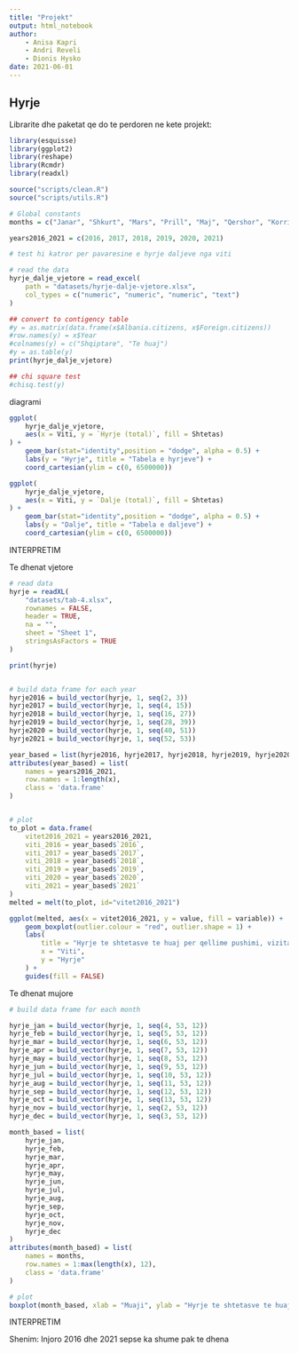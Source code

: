 ```yaml
---
title: "Projekt"
output: html_notebook
author:
    - Anisa Kapri
    - Andri Reveli
    - Dionis Hysko
date: 2021-06-01
---
```



## Hyrje

Librarite dhe paketat qe do te perdoren ne kete projekt:

```r
library(esquisse)
library(ggplot2)
library(reshape)
library(Rcmdr)
library(readxl)

source("scripts/clean.R")
source("scripts/utils.R")
```


```r
# Global constants
months = c("Janar", "Shkurt", "Mars", "Prill", "Maj", "Qershor", "Korrik", "Gusht", "Shtator", "Tetor", "Nentor", "Dhjetor")

years2016_2021 = c(2016, 2017, 2018, 2019, 2020, 2021)
```


```r
# test hi katror per pavaresine e hyrje daljeve nga viti

# read the data
hyrje_dalje_vjetore = read_excel(
    path = "datasets/hyrje-dalje-vjetore.xlsx", 
    col_types = c("numeric", "numeric", "numeric", "text")
)

## convert to contigency table
#y = as.matrix(data.frame(x$Albania.citizens, x$Foreign.citizens))
#row.names(y) = x$Year
#colnames(y) = c("Shqiptare", "Te huaj")
#y = as.table(y)
print(hyrje_dalje_vjetore)

## chi square test
#chisq.test(y)
```


diagrami

```r
ggplot(
    hyrje_dalje_vjetore, 
    aes(x = Viti, y = `Hyrje (total)`, fill = Shtetas)
) + 
    geom_bar(stat="identity",position = "dodge", alpha = 0.5) + 
    labs(y = "Hyrje", title = "Tabela e hyrjeve") + 
    coord_cartesian(ylim = c(0, 6500000))

ggplot(
    hyrje_dalje_vjetore, 
    aes(x = Viti, y = `Dalje (total)`, fill = Shtetas)
) + 
    geom_bar(stat="identity",position = "dodge", alpha = 0.5) + 
    labs(y = "Dalje", title = "Tabela e daljeve") + 
    coord_cartesian(ylim = c(0, 6500000))
```

INTERPRETIM



Te dhenat vjetore

```r
# read data
hyrje = readXL(
    "datasets/tab-4.xlsx", 
    rownames = FALSE, 
    header = TRUE, 
    na = "", 
    sheet = "Sheet 1", 
    stringsAsFactors = TRUE
)

print(hyrje)


# build data frame for each year
hyrje2016 = build_vector(hyrje, 1, seq(2, 3))
hyrje2017 = build_vector(hyrje, 1, seq(4, 15))
hyrje2018 = build_vector(hyrje, 1, seq(16, 27))
hyrje2019 = build_vector(hyrje, 1, seq(28, 39))
hyrje2020 = build_vector(hyrje, 1, seq(40, 51))
hyrje2021 = build_vector(hyrje, 1, seq(52, 53))

year_based = list(hyrje2016, hyrje2017, hyrje2018, hyrje2019, hyrje2020, hyrje2021)
attributes(year_based) = list(
    names = years2016_2021,
    row.names = 1:length(x), 
    class = 'data.frame'
)


# plot
to_plot = data.frame(
    vitet2016_2021 = years2016_2021,
    viti_2016 = year_based$`2016`,
    viti_2017 = year_based$`2017`,
    viti_2018 = year_based$`2018`,
    viti_2019 = year_based$`2019`,
    viti_2020 = year_based$`2020`,
    viti_2021 = year_based$`2021`
)
melted = melt(to_plot, id="vitet2016_2021")

ggplot(melted, aes(x = vitet2016_2021, y = value, fill = variable)) + 
    geom_boxplot(outlier.colour = "red", outlier.shape = 1) + 
    labs(
        title = "Hyrje te shtetasve te huaj per qellime pushimi, vizita etj",
        x = "Viti",
        y = "Hyrje" 
    ) + 
    guides(fill = FALSE)
```


Te dhenat mujore

```r
# build data frame for each month

hyrje_jan = build_vector(hyrje, 1, seq(4, 53, 12))
hyrje_feb = build_vector(hyrje, 1, seq(5, 53, 12))
hyrje_mar = build_vector(hyrje, 1, seq(6, 53, 12))
hyrje_apr = build_vector(hyrje, 1, seq(7, 53, 12))
hyrje_may = build_vector(hyrje, 1, seq(8, 53, 12))
hyrje_jun = build_vector(hyrje, 1, seq(9, 53, 12))
hyrje_jul = build_vector(hyrje, 1, seq(10, 53, 12))
hyrje_aug = build_vector(hyrje, 1, seq(11, 53, 12))
hyrje_sep = build_vector(hyrje, 1, seq(12, 53, 12))
hyrje_oct = build_vector(hyrje, 1, seq(13, 53, 12))
hyrje_nov = build_vector(hyrje, 1, seq(2, 53, 12))
hyrje_dec = build_vector(hyrje, 1, seq(3, 53, 12))

month_based = list(
    hyrje_jan,
    hyrje_feb,
    hyrje_mar,
    hyrje_apr,
    hyrje_may,
    hyrje_jun,
    hyrje_jul,
    hyrje_aug,
    hyrje_sep,
    hyrje_oct,
    hyrje_nov,
    hyrje_dec
)
attributes(month_based) = list(
    names = months,
    row.names = 1:max(length(x), 12), 
    class = 'data.frame'
)

# plot
boxplot(month_based, xlab = "Muaji", ylab = "Hyrje te shtetasve te huaj per qellime pushimi")
```


INTERPRETIM

Shenim: Injoro 2016 dhe 2021 sepse ka shume pak te dhena
